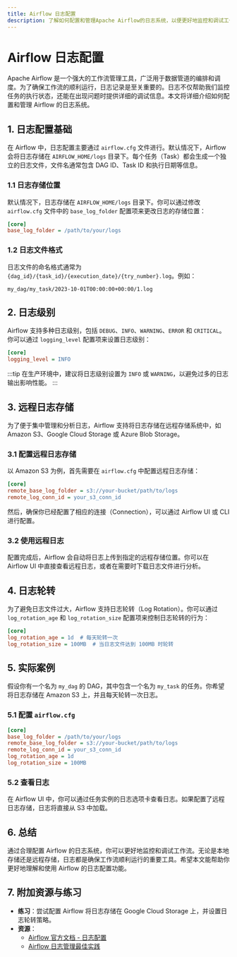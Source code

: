 ```yaml
---
title: Airflow 日志配置
description: 了解如何配置和管理Apache Airflow的日志系统，以便更好地监控和调试工作流。
---
```


# Airflow 日志配置

Apache Airflow 是一个强大的工作流管理工具，广泛用于数据管道的编排和调度。为了确保工作流的顺利运行，日志记录是至关重要的。日志不仅帮助我们监控任务的执行状态，还能在出现问题时提供详细的调试信息。本文将详细介绍如何配置和管理 Airflow 的日志系统。

## 1. 日志配置基础

在 Airflow 中，日志配置主要通过 `airflow.cfg` 文件进行。默认情况下，Airflow 会将日志存储在 `AIRFLOW_HOME/logs` 目录下。每个任务（Task）都会生成一个独立的日志文件，文件名通常包含 DAG ID、Task ID 和执行日期等信息。

### 1.1 日志存储位置

默认情况下，日志存储在 `AIRFLOW_HOME/logs` 目录下。你可以通过修改 `airflow.cfg` 文件中的 `base_log_folder` 配置项来更改日志的存储位置：

```ini
[core]
base_log_folder = /path/to/your/logs
```

### 1.2 日志文件格式

日志文件的命名格式通常为 `{dag_id}/{task_id}/{execution_date}/{try_number}.log`。例如：

```
my_dag/my_task/2023-10-01T00:00:00+00:00/1.log
```

## 2. 日志级别

Airflow 支持多种日志级别，包括 `DEBUG`、`INFO`、`WARNING`、`ERROR` 和 `CRITICAL`。你可以通过 `logging_level` 配置项来设置日志级别：

```ini
[core]
logging_level = INFO
```

:::tip
在生产环境中，建议将日志级别设置为 `INFO` 或 `WARNING`，以避免过多的日志输出影响性能。
:::

## 3. 远程日志存储

为了便于集中管理和分析日志，Airflow 支持将日志存储在远程存储系统中，如 Amazon S3、Google Cloud Storage 或 Azure Blob Storage。

### 3.1 配置远程日志存储

以 Amazon S3 为例，首先需要在 `airflow.cfg` 中配置远程日志存储：

```ini
[core]
remote_base_log_folder = s3://your-bucket/path/to/logs
remote_log_conn_id = your_s3_conn_id
```

然后，确保你已经配置了相应的连接（Connection），可以通过 Airflow UI 或 CLI 进行配置。

### 3.2 使用远程日志

配置完成后，Airflow 会自动将日志上传到指定的远程存储位置。你可以在 Airflow UI 中直接查看远程日志，或者在需要时下载日志文件进行分析。

## 4. 日志轮转

为了避免日志文件过大，Airflow 支持日志轮转（Log Rotation）。你可以通过 `log_rotation_age` 和 `log_rotation_size` 配置项来控制日志轮转的行为：

```ini
[core]
log_rotation_age = 1d  # 每天轮转一次
log_rotation_size = 100MB  # 当日志文件达到 100MB 时轮转
```

## 5. 实际案例

假设你有一个名为 `my_dag` 的 DAG，其中包含一个名为 `my_task` 的任务。你希望将日志存储在 Amazon S3 上，并且每天轮转一次日志。

### 5.1 配置 `airflow.cfg`

```ini
[core]
base_log_folder = /path/to/your/logs
remote_base_log_folder = s3://your-bucket/path/to/logs
remote_log_conn_id = your_s3_conn_id
log_rotation_age = 1d
log_rotation_size = 100MB
```

### 5.2 查看日志

在 Airflow UI 中，你可以通过任务实例的日志选项卡查看日志。如果配置了远程日志存储，日志将直接从 S3 中加载。

## 6. 总结

通过合理配置 Airflow 的日志系统，你可以更好地监控和调试工作流。无论是本地存储还是远程存储，日志都是确保工作流顺利运行的重要工具。希望本文能帮助你更好地理解和使用 Airflow 的日志配置功能。

## 7. 附加资源与练习

- **练习**：尝试配置 Airflow 将日志存储在 Google Cloud Storage 上，并设置日志轮转策略。
- **资源**：
  - [Airflow 官方文档 - 日志配置](https://airflow.apache.org/docs/apache-airflow/stable/logging-monitoring/logging-tasks.html)
  - [Airflow 日志管理最佳实践](https://www.astronomer.io/guides/logging)
